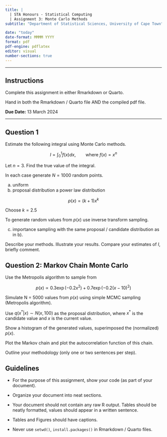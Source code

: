 ```yaml
---
title: |
  | STA Honours - Statistical Computing 
  | Assignment 3: Monte Carlo Methods
subtitle: "Department of Statistical Sciences, University of Cape Town"

date: "today"
date-format: MMMM YYYY
format: pdf
pdf-engine: pdflatex
editor: visual
number-sections: true
---
```


------------------------------------------------------------------------

## Instructions {.unnumbered}

Complete this assignment in either Rmarkdown or Quarto.

Hand in both the Rmarkdown / Quarto file AND the compiled pdf file.

**Due Date:** 13 March 2024

------------------------------------------------------------------------

## Question 1 {.unnumbered}

\marginpar{\textbf[10]}

<!-- Katzgraber -->

<!-- https://uol.de/f/5/inst/physik/ag/compphys/download/Alexander/dpg_school/exercisesKatzgraber.pdf -->

Estimate the following integral using Monte Carlo methods.

$$I = \int_0^1f(x)dx, \qquad \text{where } f(x) = x^n$$

<!-- $$\int_0^1 f(x) dx = \frac{1}{n+1} $$ -->

Let $n = 3$. Find the true value of the integral.

<!-- I = 0.25, k = 2.5 -->

In each case generate $N = 1000$ random points.

a)  uniform
b)  proposal distribution a power law distribution

$$p(x) = (k+1) x^k$$

Choose $k = 2.5$

To generate random values from $p(x)$ use inverse transform sampling.

c)  importance sampling with the same proposal / candidate distribution as in b).

<!-- $y = x^{1 / (k+1)}$ uniform x -->

Describe your methods. Illustrate your results. Compare your estimates of $I$, briefly comment.

## Question 2: Markov Chain Monte Carlo {.unnumbered}

\marginpar{\textbf[10]}

<!-- Andrieu et al 2003 -->

Use the Metropolis algorithm to sample from

$$ p(x) \propto 0.3 \exp(-0.2x^2) + 0.7 \exp(-0.2(x-10)^2)$$

Simulate N = 5000 values from $p(x)$ using simple MCMC sampling (Metropolis algorithm).

Use $q(x^* | x) \sim N(x, 100)$ as the proposal distribution, where $x^*$ is the candidate value and $x$ is the current value.

Show a histogram of the generated values, superimposed the (normalized) $p(x)$.

Plot the Markov chain and plot the autocorrelation function of this chain.

Outline your methodology (only one or two sentences per step).

## Guidelines {.unnumbered}

\marginpar{\textbf[5]}

-   For the purpose of this assignment, show your code (as part of your document).

-   Organize your document into neat sections.

-   Your document should not contain any raw R output. Tables should be neatly formatted, values should appear in a written sentence.

-   Tables and Figures should have captions.

-   Never use `setwd()`, `install.packages()` in Rmarkdown / Quarto files.
